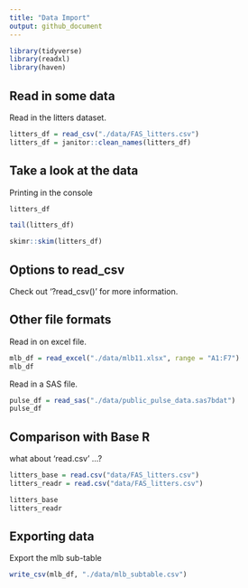 ```yaml
---
title: "Data Import"
output: github_document
---
```


```r
library(tidyverse)
library(readxl)
library(haven)
```

## Read in some data

Read in the litters dataset.

```r
litters_df = read_csv("./data/FAS_litters.csv")
litters_df = janitor::clean_names(litters_df)
```


## Take a look at the data
 
Printing in the console

```r
litters_df
```

```r
tail(litters_df)
```

```r
skimr::skim(litters_df)
```

## Options to read_csv

Check out '?read_csv()' for more information.

## Other file formats

Read in on excel file.

```r
mlb_df = read_excel("./data/mlb11.xlsx", range = "A1:F7")
mlb_df
```

Read in a SAS file.

```r
pulse_df = read_sas("./data/public_pulse_data.sas7bdat")
pulse_df
```

## Comparison with Base R

what about 'read.csv' ...?

```r
litters_base = read.csv("data/FAS_litters.csv")
litters_readr = read.csv("data/FAS_litters.csv")

litters_base
litters_readr
```

## Exporting data

Export the mlb sub-table

```r
write_csv(mlb_df, "./data/mlb_subtable.csv")
```

